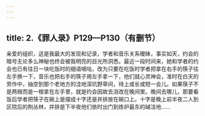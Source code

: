 ```yaml
---
---
---
```

title: 2.《罪人录》P129—P130（有删节）
---





亲爱的组织，这是我最大的发现和记录，学者和音乐关系暧昧，事实如天，约会的暗号无论多么神秘也终会被我明亮的目光所洞悉。最近一段时间来，她和学者的约会也已有往日一块吃饭时的细语嘀咕，改为只要在吃饭时学者把拿在右手的筷子往左手换一下，音乐也把右手的筷子用左手拿一下，他们就心灵神会，准时在白天的劳作中，抽空到那个老地方的洼地深坑野草间，待上或长或短一会儿。如果筷子不是两根而是一根拿在左手里，就是约会因故去消改在晚间里。晚间去哪儿，那要看饭后学者把筷子在碗上是摆成十字还是并排放在碗口上。十字是晚上前半夜二人到区院后的荆丛林，并排是下半夜他们依时出门到炼炉最东的碱洼地……